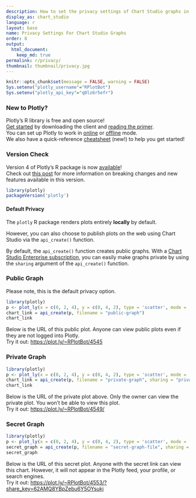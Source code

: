 ```yaml
---
description: How to set the privacy settings of Chart Studio graphs in R.
display_as: chart_studio
language: r
layout: base
name: Privacy Settings For Chart Studio Graphs
order: 8
output:
  html_document:
    keep_md: true
permalink: r/privacy/
thumbnail: thumbnail/privacy.jpg
---
```


```r
knitr::opts_chunk$set(message = FALSE, warning = FALSE)
Sys.setenv("plotly_username"="RPlotBot")
Sys.setenv("plotly_api_key"="q0lz6r5efr")
```

### New to Plotly?

Plotly's R library is free and open source!<br>
[Get started](https://plot.ly/r/getting-started/) by downloading the client and [reading the primer](https://plot.ly/r/getting-started/).<br>
You can set up Plotly to work in [online](https://plot.ly/r/getting-started/#hosting-graphs-in-your-online-plotly-account) or [offline](https://plot.ly/r/offline/) mode.<br>
We also have a quick-reference [cheatsheet](https://images.plot.ly/plotly-documentation/images/r_cheat_sheet.pdf) (new!) to help you get started!

### Version Check
Version 4 of Plotly's R package is now [available](https://plot.ly/r/getting-started/#installation)!<br>
Check out [this post](http://moderndata.plot.ly/upgrading-to-plotly-4-0-and-above/) for more information on breaking changes and new features available in this version.
```r
library(plotly)
packageVersion('plotly')
```

#### Default Privacy
The `plotly` R package renders plots entirely **locally** by default.

However, you can also choose to publish plots on the web using Chart Studio via the `api_create()` function. 

By default, the `api_create()` function creates public graphs. With a [Chart Studio Enterprise subscription](https://plot.ly/online-chart-maker/), you can easily make graphs private by using the `sharing` argument of the `api_create()` function.

### Public Graph

Please note, this is the default privacy option.

```r
library(plotly)
p <- plot_ly(x = c(0, 2, 4), y = c(0, 4, 2), type = 'scatter', mode = 'markers+lines')
chart_link = api_create(p, filename = "public-graph")
chart_link
```

Below is the URL of this public plot. Anyone can view public plots even if they are not logged into Plotly. <br> Try it out: [https://plot.ly/~RPlotBot/4545](https://plot.ly/~RPlotBot/4545)

### Private Graph
```r
library(plotly)
p <- plot_ly(x = c(0, 2, 4), y = c(0, 4, 2), type = 'scatter', mode = 'markers+lines')
chart_link = api_create(p, filename = "private-graph", sharing = "private")
chart_link
```

Below is the URL of the private plot above. Only the owner can view the private plot. You won't be able to view this plot. <br> Try it out: [https://plot.ly/~RPlotBot/4549/](https://plot.ly/~RPlotBot/4549/)

### Secret Graph
```r
library(plotly)
p <- plot_ly(x = c(0, 2, 4), y = c(0, 4, 2), type = 'scatter', mode = 'markers+lines')
secret_graph = api_create(p, filename = "secret-graph-file", sharing = "secret")
secret_graph
```

Below is the URL of this secret plot. Anyone with the secret link can view this chart. However, it will not appear in the Plotly feed, your profile, or search engines. <br> Try it out:
[https://plot.ly/~RPlotBot/4553/?share_key=62AMQ8YBpZebu6Y5OYsukj](https://plot.ly/~RPlotBot/4553/?share_key=62AMQ8YBpZebu6Y5OYsukj)